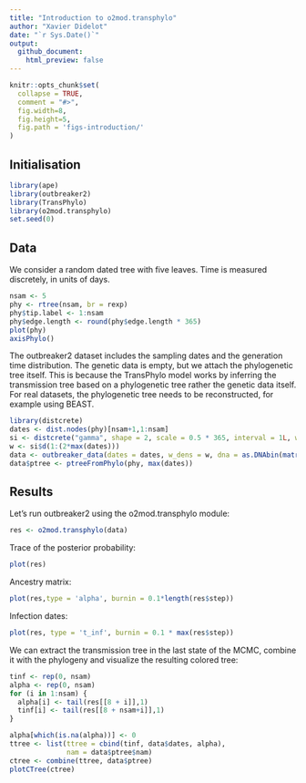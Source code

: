 ```yaml
---
title: "Introduction to o2mod.transphylo"
author: "Xavier Didelot"
date: "`r Sys.Date()`"
output: 
  github_document:
    html_preview: false
---
```


```r
knitr::opts_chunk$set(
  collapse = TRUE,
  comment = "#>", 
  fig.width=8, 
  fig.height=5,
  fig.path = 'figs-introduction/'
)
```

## Initialisation

```r
library(ape)
library(outbreaker2)
library(TransPhylo)
library(o2mod.transphylo)
set.seed(0)
```

## Data

We consider a random dated tree with five leaves. Time is measured discretely, in units of days.

```r
nsam <- 5
phy <- rtree(nsam, br = rexp)
phy$tip.label <- 1:nsam
phy$edge.length <- round(phy$edge.length * 365)
plot(phy)
axisPhylo()
```

The outbreaker2 dataset includes the sampling dates and the generation time
distribution.  The genetic data is empty, but we attach the phylogenetic tree
itself.  This is because the TransPhylo model works by inferring the
transmission tree based on a phylogenetic tree rather the genetic data
itself. For real datasets, the phylogenetic tree needs to be reconstructed, for
example using BEAST.

```r
library(distcrete)
dates <- dist.nodes(phy)[nsam+1,1:nsam]
si <- distcrete("gamma", shape = 2, scale = 0.5 * 365, interval = 1L, w = 0)
w <- si$d(1:(2*max(dates)))
data <- outbreaker_data(dates = dates, w_dens = w, dna = as.DNAbin(matrix('A',nsam,1)))
data$ptree <- ptreeFromPhylo(phy, max(dates))
```

## Results

Let's run outbreaker2 using the o2mod.transphylo module:
```r
res <- o2mod.transphylo(data)
```
Trace of the posterior probability:
```r
plot(res)
```

Ancestry matrix:
```r
plot(res,type = 'alpha', burnin = 0.1*length(res$step))
```

Infection dates:
```r
plot(res, type = 't_inf', burnin = 0.1 * max(res$step))
```

We can extract the transmission tree in the last state of the MCMC, combine it with the phylogeny and visualize the resulting colored tree:

```r
tinf <- rep(0, nsam)
alpha <- rep(0, nsam)
for (i in 1:nsam) {
  alpha[i] <- tail(res[[8 + i]],1)
  tinf[i] <- tail(res[[8 + nsam+i]],1)
}

alpha[which(is.na(alpha))] <- 0
ttree <- list(ttree = cbind(tinf, data$dates, alpha),
              nam = data$ptree$nam)
ctree <- combine(ttree, data$ptree)
plotCTree(ctree)
```
